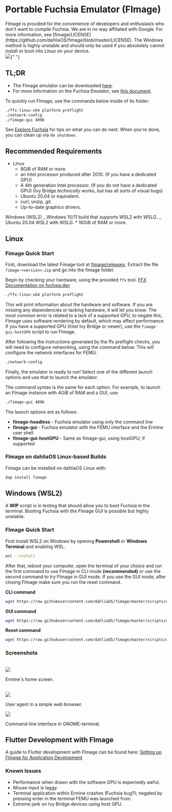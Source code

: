 
# Portable Fuchsia Emulator (FImage)

<Callout>
  FImage is provided for the convenience of developers and enthusiasts who don't
  want to compile Fuchsia. We are in no way affiliated with Google. For more
  information, see
  [fimage/LICENSE](https://github.com/dahliaOS/fimage/blob/master/LICENSE).
</Callout>

<Callout type="warning" emoji="⚠️">
  The Windows method is highly unstable and should only be used if you
  absolutely cannot install or boot into Linux on your device.
</Callout>

<br />
<img src="/docs/os/fimage/fimage1.png" />{" "}

## TL;DR

- The FImage emulator can be downloaded [here](https://github.com/dahliaOS/fimage/releases).
- For more information on the Fuchsia Emulator, see [this document](https://fuchsia.dev/fuchsia-src/concepts/emulator).

To quickly run FImage, use the commands below inside of its folder:

```sh
./ffx-linux-x64 platform preflight
./network-config
./fimage-gui 4096
```

See [Explore Fuchsia](https://fuchsia.dev/fuchsia-src/get-started/explore_fuchsia) for tips on what you can do next.
When you're done, you can clean up via `dm shutdown`.

## Recommended Requirements

- Linux
  - 8GiB of RAM or more.
  - an Intel processor produced after 2010. (If you have a dedicated GPU)
  - A 4th generation Intel processor. (If you do not have a dedicated GPU) (Ivy Bridge _technically_ works, but has all sorts of visual bugs)
  - Ubuntu 20.04 or equivalent.
  - curl, unzip, git.
  - Up-to-date graphics drivers.

Windows (WSL2)
_ Windows 10/11 build that supports WSL2 with WSLG.
_ Ubuntu 20.04 WSL2 with WSLG. \* 16GiB of RAM or more.

## Linux

### Fimage Quick Start

First, download the latest Fimage tool at [fimage/releases](https://github.com/dahliaOS/fimage/releases).
Extract the file `fimage-<version>.zip` and go into the fimage folder.

Begin by checking your hardware, using the provided `ffx` tool. [FFX Documentation on fuchsia.dev](https://fuchsia.dev/fuchsia-src/reference/tools/sdk/ffx)

```sh
./ffx-linux-x64 platform preflight
```

This will print information about the hardware and software. If you are missing any dependencies or lacking hardware, it will let you know. The most common error is related to a lack of a supported GPU, to negate this, FImage uses software rendering by default, which may affect performance. If you have a supported GPU (Intel Ivy Bridge or newer), use the `fimage-gui-hostGPU` script to run FImage.

After following the instructions generated by the ffx preflight checks, you will need to configure networking, using the command below. This will configure the network interfaces for FEMU.

```sh
./network-config
```

Finally, the emulator is ready to run! Select one of the different launch options and use that to launch the emulator.

The command syntax is the same for each option. For example, to launch an FImage instance with 4GiB of RAM and a GUI, use:

```sh
./fimage-gui 4096
```

The launch options are as follows:

- **fimage-headless** - Fuchsia emulator using only the command line
- **fimage-gui** - Fuchsia emulator with the FEMU interface and the Ermine user shell
- **fimage-gui-hostGPU** - Same as fimage-gui, using hostGPU; if supported

### FImage on dahliaOS Linux-based Builds

Fimage can be installed on dahliaOS Linux with:

```sh
dap install fimage
```

## Windows (WSL2)

A **WIP** script is in testing that should allow you to boot Fuchsia in the terminal. Booting Fuchsia with the FImage GUI is possible but highly unstable.

### FImage Quick Start

First install WSL2 on Windows by opening **Powershell** or **Windows Terminal** and enabling WSL.

```sh
wsl --install
```

After that, reboot your computer, open the terminal of your choice and run the first command to use FImage in CLI mode **(recommended)** or use the second command to try FImage in GUI mode. If you use the GUI mode, after closing FImage make sure you run the reset command.

**CLI command**

```sh
wget https://raw.githubusercontent.com/dahliaOS/fimage/master/scripts/wsl.sh && sudo chmod +x launch.sh; sudo ./wsl.sh -cli
```

**GUI command**

```sh
wget https://raw.githubusercontent.com/dahliaOS/fimage/master/scripts/wsl.sh && sudo chmod +x launch.sh; sudo ./wsl.sh -gui
```

**Reset command**

```sh
wget https://raw.githubusercontent.com/dahliaOS/fimage/master/scripts/wsl.sh && sudo chmod +x launch.sh; sudo ./wsl.sh -reset
```

### Screenshots

<br />
<img src="/docs/os/fimage/fimage2.png" />

Ermine's home screen.

<br />
<img src="/docs/os/fimage/fimage3.png" />

User agent in a simple web browser.

<img src="/docs/os/fimage/fimage4.png" />

Command-line interface in GNOME-terminal.

## Flutter Development with FImage

A guide to Flutter development with FImage can be found here: [Setting up FImage for Application Development](/developer/fimage-setup)

### Known Issues

- Performance when drawn with the software GPU is expectedly awful.
- Mouse input is laggy.
- Terminal application within Ermine crashes (Fuchsia bug?); negated by pressing enter in the terminal FEMU was launched from.
- Extreme jank on Ivy Bridge devices using host GPU.
